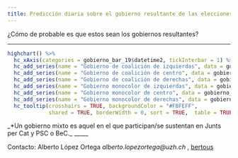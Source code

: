 ```yaml
---
title: Predicción diaria sobre el gobierno resultante de las elecciones locales del 26M en Barcelona.
---
```


¿Cómo de probable es que estos sean los gobiernos resultantes? 



_________________

```r

highchart() %>% 
  hc_xAxis(categories = gobierno_bar_19$datetime2, tickInterbar = 1) %>% 
  hc_add_series(name = "Gobierno de coalición de izquierdas", data = gobierno_bar_19$coalition_left , color = "#9A0000") %>% 
  hc_add_series(name = "Gobierno de coalición de centro", data = gobierno_bar_19$coalition_trans, color= "#C57420") %>% 
  hc_add_series(name = "Gobierno de coalición de derechas", data = gobierno_bar_19$coalition_indy, color = "#0000BA") %>% 
  hc_add_series(name = "Gobierno monocolor de izquierdas", data = gobierno_bar_19$singlecolor_left, color= "#FF3827") %>% 
  hc_add_series(name = "Gobierno monocolor de centro", data = gobierno_bar_19$singlecolor_trans, color= "#FF9300") %>% 
  hc_add_series(name = "Gobierno monocolor de derechas", data = gobierno_bar_19$singlecolor_indy, color= "#04AAFF") %>% 
  hc_tooltip(crosshairs = TRUE, backgroundColor = "#FBFEFF",
             shared = TRUE, borderWidth = 0, sort = TRUE,  table = TRUE)


```
_*Un gobierno mixto es aquel en el que participan/se sustentan en Junts per Cat y PSC o BeC._
_____

Contacto: Alberto López Ortega _alberto.lopezortega@uzh.ch_ , [bertous](https://twitter.com/bertous)


